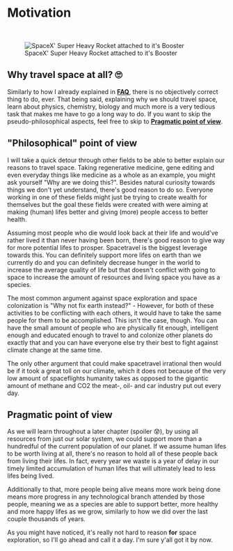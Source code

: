 
# Motivation

<br />

<figure>
<Image src={require(".//../../../resources/images/starshipramp.jpg")} alt="SpaceX' Super Heavy Rocket attached to it's Booster" />
<figcaption>SpaceX' Super Heavy Rocket attached to it's Booster</figcaption>
</figure>

## Why travel space at all? 🙄
Similarly to how I already explained in <strong>[FAQ](https://guidetothegalaxy.vercel.app/faq)</strong>, there is no objectively correct thing to do, ever. That being said, explaining why we should travel space, learn about physics, chemistry, biology and 
much more is a very tedious task that makes me have to go a long way to do. If you want to skip the pseudo-philosophical aspects, feel free to skip to <strong>[Pragmatic point of view](http://guidetothegalaxy.vercel.app/documentation/fundamentals/motivation#pragmatic-point-of-view)</strong>.

## "Philosophical" point of view
I will take a quick detour through other fields to be able to better explain our reasons to travel space. Taking regenerative medicine, gene editing and even everyday things like medicine as a whole as an example, 
you might ask yourself "Why are we doing this?". Besides natural curiosity towards things we don't yet understand, there's good reason to do so. Everyone working in one of these fields might just be trying to create wealth for themselves but the goal these fields were created with were aiming at making (human) lifes better and
giving (more) people access to better health.

Assuming most people who die would look back at their life and would've rather lived it than never having been born, there's good reason to give way for more potential lifes to prosper. Spacetravel is the biggest leverage towards this. You can definitely support more lifes on earth than we currently do and you can definitely decrease hunger
in the world to increase the average quality of life but that doesn't conflict with going to space to increase the amount of resources and living space you have as a species.

The most common argument against space exploration and space colonization is "Why not fix earth instead?" - However, for both of these activities to be conflicting with each others, it would have to take the same people for them to be accomplished.
This isn't the case, though. You can have the small amount of people who are physically fit enough, intelligent enough and educated enough to travel to and colonize other planets do exactly that and you can have everyone else try their best to fight against climate change at the same time. 

The only other argument that could make spacetravel irrational then would
be if it took a great toll on our climate, which it does not because of the very low amount of spaceflights humanity takes as opposed to the gigantic amount of methane and CO2 the meat-, oil- and car industry put out every day.

## Pragmatic point of view
As we will learn throughout a later chapter (spoiler 😰), by using all resources from just our solar system, we could support more than a hundredful of the current population of our planet. If we assume human lifes to be worth living at all, there's no reason to hold all of these people back from living their lifes. In fact,
every year we waste is a year of delay in our timely limited accumulation of human lifes that will ultimately lead to less lifes being lived. 

Additionally to that, more people being alive means more work being done means more progress in any technological branch attended by those people, meaning we as a species are able to support 
better, more healthy and more happy lifes as we grow, similarly to how we did over the last couple thousands of years.

As you might have noticed, it's really not hard to reason <strong>for</strong> space exploration, so I'll go ahead and call it a day. I'm sure y'all got it by now.

<Analytics />